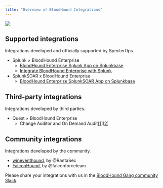 ```yaml
---
title: "Overview of BloodHound Integrations"
---
```


![](/assets/enterprise-AND-community-edition-pill-tag.svg)

## Supported integrations

Integrations developed and officially supported by SpecterOps.

- Splunk × BloodHound Enterprise
  - [BloodHound Enterprise Splunk App on Splunkbase](https://splunkbase.splunk.com/app/6609)
  - [Integrate BloodHound Enterprise with Splunk](/integrations/integrations/splunk)
- SplunkSOAR x BloodHound Enterprise
  - [BloodHound Enterprise SplunkSOAR App on Splunkbase](https://splunkbase.splunk.com/app/7772)

## Third-party integrations

Integrations developed by third parties.

- Quest × BloodHound Enterprise
  - Change Auditor and On Demand Audit[[1](https://www.quest.com/video/on-demand-audit-now-supports-bloodhound-enterprise/)][[2](https://www.quest.com/video/secure-active-directory-with-bloodhound-enterprise-on-demand-audit/)]

## Community integrations

Integrations developed by the community.

- [wineventhound](https://medium.com/@RantaSec/bloodhound-for-blue-teams-windows-event-id-4624-a259c76ee09e), by @RantaSec
- [FalconHound](https://github.com/FalconForceTeam/FalconHound), by @falconforceteam

Please share your integrations with us in the [BloodHound Gang community Slack](https://support.bloodhoundenterprise.io/hc/en-us/articles/16730536907547).